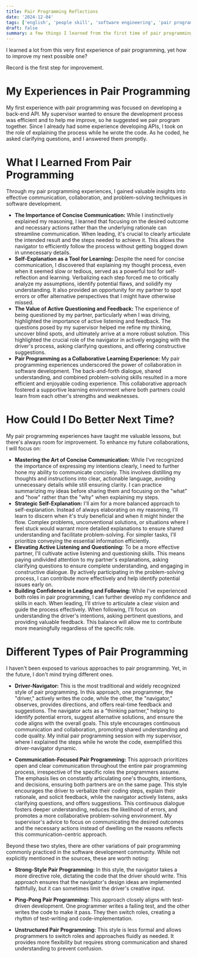 ```yaml
---
title: Pair Programming Reflections
date: '2024-12-04'
tags: ['english', 'people skill', 'software engineering', 'pair programming']
draft: false
summary: a few things I learned from the first time of pair programming at work
---
```


I learned a lot from this very first experience of pair programming, yet how to improve my next possible one?

Record is the first step for improvement.

# My Experiences in Pair Programming

My first experience with pair programming was focused on developing a back-end API. My supervisor wanted to ensure the development process was efficient and to help me improve, so he suggested we pair program together. Since I already had some experience developing APIs, I took on the role of explaining the process while he wrote the code. As he coded, he asked clarifying questions, and I answered them promptly.

# What I Learned From Pair Programming

Through my pair programming experiences, I gained valuable insights into effective communication, collaboration, and problem-solving techniques in software development.

- **The Importance of Concise Communication:** While I instinctively explained my reasoning, I learned that focusing on the desired outcome and necessary actions rather than the underlying rationale can streamline communication. When leading, it's crucial to clearly articulate the intended result and the steps needed to achieve it. This allows the navigator to efficiently follow the process without getting bogged down in unnecessary details.
- **Self-Explanation as a Tool for Learning:** Despite the need for concise communication, I discovered that explaining my thought process, even when it seemed slow or tedious, served as a powerful tool for self-reflection and learning. Verbalizing each step forced me to critically analyze my assumptions, identify potential flaws, and solidify my understanding. It also provided an opportunity for my partner to spot errors or offer alternative perspectives that I might have otherwise missed.
- **The Value of Active Questioning and Feedback:** The experience of being questioned by my partner, particularly when I was driving, highlighted the importance of active listening and feedback. The questions posed by my supervisor helped me refine my thinking, uncover blind spots, and ultimately arrive at a more robust solution. This highlighted the crucial role of the navigator in actively engaging with the driver's process, asking clarifying questions, and offering constructive suggestions.
- **Pair Programming as a Collaborative Learning Experience:** My pair programming experiences underscored the power of collaboration in software development. The back-and-forth dialogue, shared understanding, and combined problem-solving skills resulted in a more efficient and enjoyable coding experience. This collaborative approach fostered a supportive learning environment where both partners could learn from each other's strengths and weaknesses.

# How Could I Do Better Next Time?

My pair programming experiences have taught me valuable lessons, but there's always room for improvement. To enhance my future collaborations, I will focus on:

- **Mastering the Art of Concise Communication:** While I've recognized the importance of expressing my intentions clearly, I need to further hone my ability to communicate concisely. This involves distilling my thoughts and instructions into clear, actionable language, avoiding unnecessary details while still ensuring clarity. I can practice summarizing my ideas before sharing them and focusing on the "what" and "how" rather than the "why" when explaining my steps.
- **Strategic Self-Explanation:** I'll aim for a more balanced approach to self-explanation. Instead of always elaborating on my reasoning, I'll learn to discern when it's truly beneficial and when it might hinder the flow. Complex problems, unconventional solutions, or situations where I feel stuck would warrant more detailed explanations to ensure shared understanding and facilitate problem-solving. For simpler tasks, I'll prioritize conveying the essential information efficiently.
- **Elevating Active Listening and Questioning:** To be a more effective partner, I'll cultivate active listening and questioning skills. This means paying undivided attention to my partner's explanations, asking clarifying questions to ensure complete understanding, and engaging in constructive dialogue. By actively participating in the problem-solving process, I can contribute more effectively and help identify potential issues early on.
- **Building Confidence in Leading and Following:** While I've experienced both roles in pair programming, I can further develop my confidence and skills in each. When leading, I'll strive to articulate a clear vision and guide the process effectively. When following, I'll focus on understanding the driver's intentions, asking pertinent questions, and providing valuable feedback. This balance will allow me to contribute more meaningfully regardless of the specific role.

# Different Types of Pair Programming

I haven't been exposed to various approaches to pair programming. Yet, in the future, I don't mind trying different ones.

- **Driver-Navigator:** This is the most traditional and widely recognized style of pair programming. In this approach, one programmer, the "driver," actively writes the code, while the other, the "navigator," observes, provides directions, and offers real-time feedback and suggestions. The navigator acts as a "thinking partner," helping to identify potential errors, suggest alternative solutions, and ensure the code aligns with the overall goals. This style encourages continuous communication and collaboration, promoting shared understanding and code quality. My initial pair programming session with my supervisor, where I explained the steps while he wrote the code, exemplified this driver-navigator dynamic.

- **Communication-Focused Pair Programming:** This approach prioritizes open and clear communication throughout the entire pair programming process, irrespective of the specific roles the programmers assume. The emphasis lies on constantly articulating one's thoughts, intentions, and decisions, ensuring both partners are on the same page. This style encourages the driver to verbalize their coding steps, explain their rationale, and solicit feedback, while the navigator actively listens, asks clarifying questions, and offers suggestions. This continuous dialogue fosters deeper understanding, reduces the likelihood of errors, and promotes a more collaborative problem-solving environment. My supervisor's advice to focus on communicating the desired outcomes and the necessary actions instead of dwelling on the reasons reflects this communication-centric approach.

Beyond these two styles, there are other variations of pair programming commonly practiced in the software development community. While not explicitly mentioned in the sources, these are worth noting:

- **Strong-Style Pair Programming:** In this style, the navigator takes a more directive role, dictating the code that the driver should write. This approach ensures that the navigator's design ideas are implemented faithfully, but it can sometimes limit the driver's creative input.

- **Ping-Pong Pair Programming:** This approach closely aligns with test-driven development. One programmer writes a failing test, and the other writes the code to make it pass. They then switch roles, creating a rhythm of test-writing and code-implementation.

- **Unstructured Pair Programming:** This style is less formal and allows programmers to switch roles and approaches fluidly as needed. It provides more flexibility but requires strong communication and shared understanding to prevent confusion.
